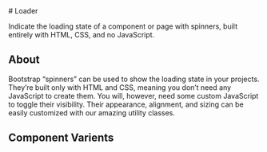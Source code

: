  
 
<Meta of={LoaderStories} />

 <Unstyled>

<article className="prose max-w-none">
# Loader
 
Indicate the loading state of a component or page with spinners, built entirely with HTML, CSS, and no JavaScript.

## About
Bootstrap “spinners” can be used to show the loading state in your projects. They’re built only with HTML and CSS, meaning you don’t need any JavaScript to create them. You will, however, need some custom JavaScript to toggle their visibility. Their appearance, alignment, and sizing can be easily customized with our amazing utility classes.

<div className='bg-blue-50 px-6 py-2'>
<Primary />
<Controls />
</div>

## Component Varients
<Source>
    <html></html>
</Source>
<Stories />
</article>

</Unstyled>
 